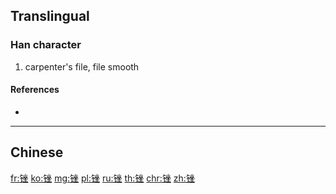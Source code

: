 {{character info/new}}
{{also|銼}}
==Translingual==

===Han character===
{{Han char|rn=167|rad=钅|as=07|sn=12|four=|canj=COOG,OPOOG,XCOOG}}

# carpenter's file, file smooth

====References====
* {{Han ref|kx=1328.061|hdz=64210.010|uh=9509|ud=38153}}

----

==Chinese==
{{zh-see|銼}}

[[fr:锉]]
[[ko:锉]]
[[mg:锉]]
[[pl:锉]]
[[ru:锉]]
[[th:锉]]
[[chr:锉]]
[[zh:锉]]